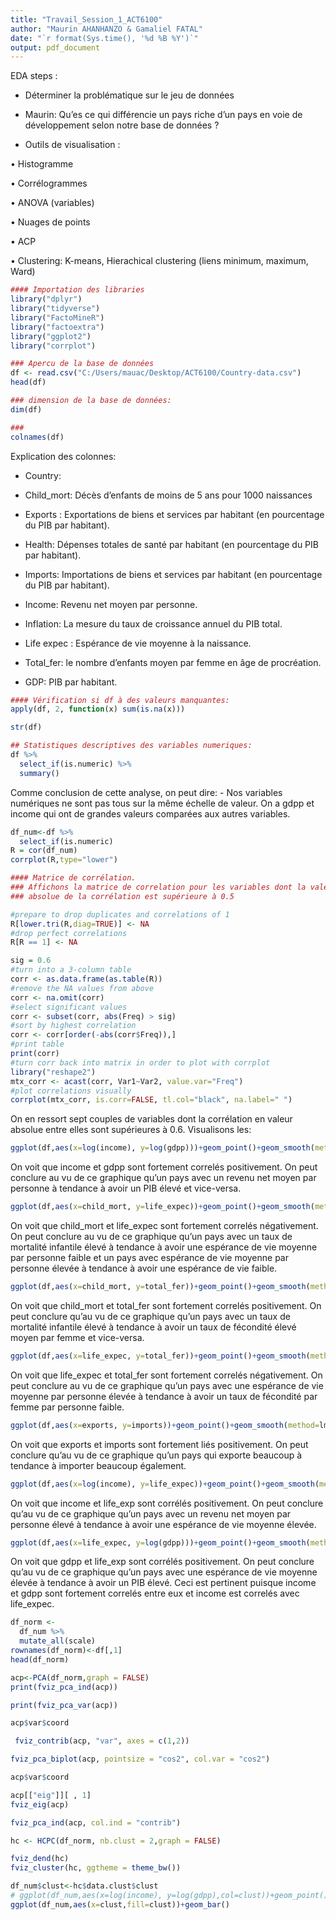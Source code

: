```yaml
---
title: "Travail_Session_1_ACT6100"
author: "Maurin AHANHANZO & Gamaliel FATAL"
date: "`r format(Sys.time(), '%d %B %Y')`"
output: pdf_document
---
```

EDA steps :

-	Déterminer la problématique sur le jeu de données
* Maurin:
Qu'es ce qui différencie un pays riche d'un pays en voie de développement selon notre base de données ?

-	Outils de visualisation :

•	Histogramme

•	Corrélogrammes

•	ANOVA (variables)

•	Nuages de points

•	ACP

•	Clustering: K-means, Hierachical clustering (liens minimum, maximum, Ward)


```r
#### Importation des libraries
library("dplyr")
library("tidyverse")
library("FactoMineR")
library("factoextra")
library("ggplot2")
library("corrplot")
```

```r
### Apercu de la base de données
df <- read.csv("C:/Users/mauac/Desktop/ACT6100/Country-data.csv")
head(df)
```

```r
### dimension de la base de données:
dim(df)
```

```r
### 
colnames(df)
```
Explication des colonnes:

- Country: 
- Child_mort: Décès d'enfants de moins de 5 ans pour 1000 naissances

- Exports : Exportations de biens et services par habitant (en pourcentage du PIB par habitant).

- Health: Dépenses totales de santé par habitant  (en pourcentage du PIB par habitant).

- Imports: Importations de biens et services par habitant (en pourcentage du PIB par habitant).

- Income: Revenu net moyen par personne.

- Inflation: La mesure du taux de croissance annuel du PIB total.

- Life expec : Espérance de vie moyenne à la naissance.

- Total_fer: le nombre d'enfants moyen par femme en âge de procréation.

- GDP: PIB par habitant.
```r
#### Vérification si df à des valeurs manquantes:
apply(df, 2, function(x) sum(is.na(x)))
```


```r
str(df)
```

```r
## Statistiques descriptives des variables numeriques:
df %>% 
  select_if(is.numeric) %>% 
  summary()
```
Comme conclusion de cette analyse, on peut dire:
- Nos variables numériques ne sont pas tous sur la même échelle de valeur. On a gdpp et income qui ont de grandes valeurs comparées aux autres variables.

```r
df_num<-df %>% 
  select_if(is.numeric)
R = cor(df_num)
corrplot(R,type="lower")
```


```r
#### Matrice de corrélation.
### Affichons la matrice de correlation pour les variables dont la valeur 
### absolue de la corrélation est supérieure à 0.5

#prepare to drop duplicates and correlations of 1     
R[lower.tri(R,diag=TRUE)] <- NA 
#drop perfect correlations
R[R == 1] <- NA 

sig = 0.6
#turn into a 3-column table
corr <- as.data.frame(as.table(R))
#remove the NA values from above 
corr <- na.omit(corr) 
#select significant values  
corr <- subset(corr, abs(Freq) > sig) 
#sort by highest correlation
corr <- corr[order(-abs(corr$Freq)),] 
#print table
print(corr)
#turn corr back into matrix in order to plot with corrplot
library("reshape2")
mtx_corr <- acast(corr, Var1~Var2, value.var="Freq")
#plot correlations visually
corrplot(mtx_corr, is.corr=FALSE, tl.col="black", na.label=" ")
```

On en ressort sept couples de variables dont la corrélation en valeur absolue entre elles sont supérieures à 0.6. Visualisons les:

```r
ggplot(df,aes(x=log(income), y=log(gdpp)))+geom_point()+geom_smooth(method = "lm")

```

On voit que income et gdpp sont fortement correlés positivement. On peut conclure au vu de ce graphique qu'un pays avec un revenu net moyen par personne à tendance à avoir un PIB élevé et vice-versa.


```r
ggplot(df,aes(x=child_mort, y=life_expec))+geom_point()+geom_smooth(method=lm)

```

On voit que child_mort et life_expec sont fortement correlés négativement. On peut conclure au vu de ce graphique qu'un pays avec un taux de mortalité infantile élevé à tendance à avoir une espérance de vie moyenne par personne faible et un pays avec espérance de vie moyenne par personne élevée à tendance à avoir une espérance de vie faible.

```r
ggplot(df,aes(x=child_mort, y=total_fer))+geom_point()+geom_smooth(method=lm)

```

On voit que child_mort et total_fer sont fortement correlés positivement. On peut conclure qu'au vu de ce graphique qu'un pays avec un taux de mortalité infantile élevé à tendance à avoir un taux de fécondité élevé moyen par femme et vice-versa.

```r
ggplot(df,aes(x=life_expec, y=total_fer))+geom_point()+geom_smooth(method=lm)

```
On voit que life_expec et total_fer sont fortement correlés négativement. On peut conclure au vu de ce graphique qu'un pays avec une espérance de vie moyenne par personne élevée à tendance à avoir un taux de fécondité par femme par personne faible.

```r
ggplot(df,aes(x=exports, y=imports))+geom_point()+geom_smooth(method=lm)

```
On voit que exports et imports sont fortement liés positivement. On peut conclure qu'au vu de ce graphique qu'un pays qui exporte beaucoup à tendance à importer beaucoup également.

```r
ggplot(df,aes(x=log(income), y=life_expec))+geom_point()+geom_smooth(method=lm)
```
On voit que income et life_exp sont corrélés positivement. On peut conclure qu'au vu de ce graphique qu'un pays avec un revenu net moyen par personne élevé à tendance à avoir une espérance de vie moyenne élevée.


```r
ggplot(df,aes(x=life_expec, y=log(gdpp)))+geom_point()+geom_smooth(method=lm)
```
On voit que gdpp et life_exp sont corrélés positivement. On peut conclure qu'au vu de ce graphique qu'un pays avec une espérance de vie moyenne élevée à tendance à avoir un PIB élevé. Ceci est pertinent puisque income et gdpp sont fortement correlés entre eux et income est correlés avec life_expec.



```r
df_norm <-
  df_num %>%
  mutate_all(scale)
rownames(df_norm)<-df[,1]
head(df_norm)
```


```r
acp<-PCA(df_norm,graph = FALSE)
print(fviz_pca_ind(acp)) 
```

```r
print(fviz_pca_var(acp))
```

```r
acp$var$coord
```
```r
 fviz_contrib(acp, "var", axes = c(1,2))
```

```r
fviz_pca_biplot(acp, pointsize = "cos2", col.var = "cos2")

```

```r
acp$var$coord
```

```r
acp[["eig"]][ , 1]
fviz_eig(acp)

```

```r
fviz_pca_ind(acp, col.ind = "contrib")
```

```r
hc <- HCPC(df_norm, nb.clust = 2,graph = FALSE)

```
```r
fviz_dend(hc)
fviz_cluster(hc, ggtheme = theme_bw())
```
```r
df_num$clust<-hc$data.clust$clust
# ggplot(df_num,aes(x=log(income), y=log(gdpp),col=clust))+geom_point()+geom_smooth(method = "lm")
ggplot(df_num,aes(x=clust,fill=clust))+geom_bar()
```




